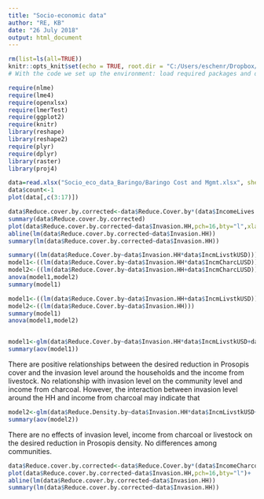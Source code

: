 ```yaml
---
title: "Socio-economic data"
author: "RE, KB"
date: "26 July 2018"
output: html_document
---
```


```r
rm(list=ls(all=TRUE))
knitr::opts_knit$set(echo = TRUE, root.dir = "C:/Users/eschenr/Dropbox/WW_SESYNC/data/")
# With the code we set up the environment: load required packages and define where the data and outputs are located

require(nlme)
require(lme4)
require(openxlsx)
require(lmerTest)
require(ggplot2)
require(knitr)
library(reshape)
library(reshape2)
require(plyr)
require(dplyr)
library(raster)
library(proj4)
```


```r
data=read.xlsx("Socio_eco_data_Baringo/Baringo Cost and Mgmt.xlsx", sheet=1)
data$count<-1
plot(data[,c(3:17)])
```

```r
data$Reduce.cover.by.corrected<-data$Reduce.Cover.by*(data$IncomeLives.Perc/100)
summary(data$Reduce.cover.by.corrected)
plot(data$Reduce.cover.by.corrected~data$Invasion.HH,pch=16,bty="l",xlab="Invasion level around the HH",ylab="Desired reduction (corrected for %income from livestock")+
abline(lm(data$Reduce.cover.by.corrected~data$Invasion.HH))
summary(lm(data$Reduce.cover.by.corrected~data$Invasion.HH))

summary((lm(data$Reduce.Cover.by~data$Invasion.HH*data$IncmLivstkUSD)))
model1<-((lm(data$Reduce.Cover.by~data$Invasion.HH*data$IncmCharcLUSD)))
model2<-((lm(data$Reduce.Cover.by~data$Invasion.HH+data$IncmCharcLUSD)))
anova(model1,model2)
summary(model1)
```

```r
model1<-((lm(data$Reduce.Cover.by~data$Invasion.HH+data$IncmLivstkUSD)))
model2<-((lm(data$Reduce.Cover.by~data$Invasion.HH)))
summary(model1)
anova(model1,model2)


model1<-glm(data$Reduce.Cover.by~data$Invasion.HH*data$IncmLivstkUSD+data$Invasion.HH*data$IncmCharcLUSD+data$Invasion.locality,family="poisson")
summary(aov(model1))
```
There are positive relationships between the desired reduction in Prosopis cover and the invasion level around the households and the income from livestock. No relationship with invasion level on the community level and income from charcoal. However, the interaction between invasion level around the HH and income from charcoal may indicate that 

```r
model2<-glm(data$Reduce.Density.by~data$Invasion.HH*data$IncmLivstkUSD+data$Invasion.HH*data$IncmCharcLUSD+data$Invasion.locality, family="poisson")
summary(aov(model2))
```
There are no effects of invasion level, income from charcoal or livestock on the desired reduction in Prosopis density. No differences among communities. 

```r
data$Reduce.cover.by.corrected<-data$Reduce.Cover.by*(data$IncomeCharcoal.Perc/100)
plot(data$Reduce.cover.by.corrected~data$Invasion.HH,pch=16,bty="l")+
abline(lm(data$Reduce.cover.by.corrected~data$Invasion.HH))
summary(lm(data$Reduce.cover.by.corrected~data$Invasion.HH))

```
